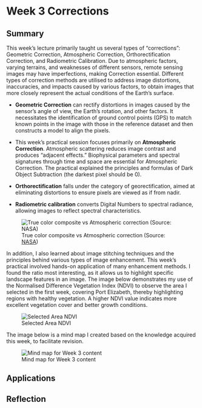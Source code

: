 # Week 3 Corrections

## Summary

This week's lecture primarily taught us several types of "corrections": Geometric Correction, Atmospheric Correction, Orthorectification Correction, and Radiometric Calibration. Due to atmospheric factors, varying terrains, and weaknesses of different sensors, remote sensing images may have imperfections, making Correction essential. Different types of correction methods are utilised to address image distortions, inaccuracies, and impacts caused by various factors, to obtain images that more closely represent the actual conditions of the Earth's surface.

-   **Geometric Correction** can rectify distortions in images caused by the sensor's angle of view, the Earth's rotation, and other factors. It necessitates the identification of ground control points (GPS) to match known points in the image with those in the reference dataset and then constructs a model to align the pixels.

-   This week's practical session focuses primarily on **Atmospheric Correction**. Atmospheric scattering reduces image contrast and produces "adjacent effects." Biophysical parameters and spectral signatures through time and space are essential for Atmospheric Correction. The practical explained the principles and formulas of Dark Object Subtraction (the darkest pixel should be 0).

-   **Orthorectification** falls under the category of georectification, aimed at eliminating distortions to ensure pixels are viewed as if from nadir.

-   **Radiometric calibration** converts Digital Numbers to spectral radiance, allowing images to reflect spectral characteristics.

![True color composite vs Atmospheric correction (Source: [NASA](https://hls.gsfc.nasa.gov/algorithms/atmospheric-correction/))](images/Week3/Week3_atmos.jpeg)

In addition, I also learned about image stitching techniques and the principles behind various types of image enhancement. This week's practical involved hands-on application of many enhancement methods. I found the ratio most interesting, as it allows us to highlight specific landscape features in an image. The image below demonstrates my use of the Normalised Difference Vegetation Index (NDVI) to observe the area I selected in the first week, covering Port Elizabeth, thereby highlighting regions with healthy vegetation. A higher NDVI value indicates more excellent vegetation cover and better growth conditions.

![Selected Area NDVI](images/Week3/Week3_NDVI.png)

The image below is a mind map I created based on the knowledge acquired this week, to facilitate revision.

![Mind map for Week 3 content](images/Week3/Week3xmind.png)

## Applications

## Reflection
